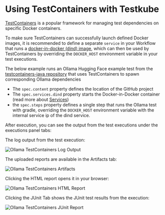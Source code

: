 
# Using TestContainers with Testkube


<RequiresCommercialWorkflows/>

[TestContainers](https://github.com/testcontainers/) is a popular framework for managing test dependencies on specific Docker containers.

To make sure TestContainers can successfully launch defined Docker images, it is recommended to define a separate `service` in your Workflow
that runs a [docker-in-docker (dind) image](https://hub.docker.com/_/docker), which can then be used by TestContainers by overriding the `DOCKER_HOST` environment variable in
your test executions.

The below example runs an Ollama Hugging Face example test from the [testcontainers-java repository](https://github.com/testcontainers/testcontainers-java)
that uses TestContainers to spawn corresponding Ollama dependencies
- The `spec.content` property defines the location of the GitHub project
- The `spec.services.dind` property starts the Docker-in-Docker container (read more about [Services](../test-workflows-services))
- the `spec.steps` property defines a single step that runs the Ollama test with gradle, overriding the `DOCKER_HOST` environment
  variable with the internal service ip of the dind service.

<OllamaHuggingFaceTestContainers/>

After execution, you can see the output from the test executions under the executions panel tabs:

<Tabs>
<TabItem value="logs" label="Log Output" default>

The log output from the test execution:

![Ollama TestContainers Log Output](images/ollama-testcontainers-logs.png)

</TabItem>
<TabItem value="artifacts" label="Artifacts" default>

The uploaded reports are available in the Artifacts tab:

![Ollama TestContainers Artifacts](images/ollama-testcontainers-artifacts.png)

</TabItem>

<TabItem value="html-report" label="HTML Report" default>

Clicking the HTML report opens it in your browser:

  ![Ollama TestContainers HTML Report](images/ollama-testcontainers-html.png)


</TabItem>

<TabItem value="junit-report" label="JUnit Report" default>

  Clicking the JUnit Tab shows the JUnit test results from the execution:

  ![Ollama TestContainers JUnit Report](images/ollama-testcontainers-junit.png)


</TabItem>

</Tabs>

